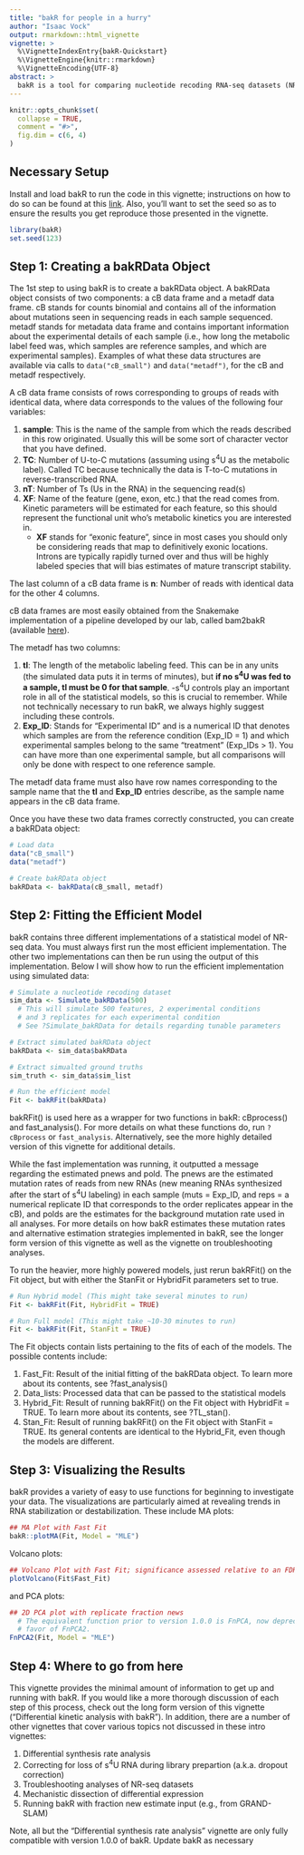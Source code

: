 ---
title: "bakR for people in a hurry"
author: "Isaac Vock"
output: rmarkdown::html_vignette
vignette: >
  %\VignetteIndexEntry{bakR-Quickstart}
  %\VignetteEngine{knitr::rmarkdown}
  %\VignetteEncoding{UTF-8}
abstract: >
  bakR is a tool for comparing nucleotide recoding RNA-seq datasets (NR-seq). NR-seq refers to a class of methods (e.g., TimeLapse-seq, SLAM-seq, TUC-seq, etc.) which combine RNA-seq, metabolic labeling, and unique metabolic label recoding chemistries to assess the kinetics of gene expression. This vignette will provide a quick introduction to using bakR. A longer version of this vignette ("Differential kinetic analysis with bakR") exists to provide a more in-depth discussion of each step of this process.
---


```{r, include = FALSE}
knitr::opts_chunk$set(
  collapse = TRUE,
  comment = "#>",
  fig.dim = c(6, 4)
)
```

## Necessary Setup

Install and load bakR to run the code in this vignette; instructions on how to do so can be found at this [link](https://simonlabcode.github.io/bakR/index.html). Also, you'll want to set the seed so as to ensure the results you get reproduce those presented in the vignette. 

```{r setup}
library(bakR)
set.seed(123)
```

## Step 1: Creating a bakRData Object

The 1st step to using bakR is to create a bakRData
object. A bakRData object
consists of two components: a cB data frame and a metadf data frame.
cB stands for counts binomial and contains all of the information about
mutations seen in sequencing reads in each sample sequenced. metadf stands
for metadata data frame and contains important information about the
experimental details of each sample (i.e., how long the metabolic label
feed was, which samples are reference samples, and which are experimental
samples). Examples of what these data structures are available via calls to 
`data("cB_small")` and `data("metadf")`, for the cB and metadf respectively.


A cB data frame consists of rows corresponding to groups of reads with identical
data, where data corresponds to the values of the following four variables:

1. **sample**: This is the name of the sample from which the reads described in this
row originated. Usually this will be some sort of character vector that you have
defined.
1. **TC**: Number of U-to-C mutations (assuming using s^4^U as the metabolic label). Called TC because technically the data is T-to-C mutations in reverse-transcribed RNA.
1. **nT**: Number of Ts (Us in the RNA) in the sequencing read(s)
1. **XF**: Name of the feature (gene, exon, etc.) that the read comes from. Kinetic parameters will be estimated for each feature, so this should represent the functional unit who's metabolic kinetics you are interested in. 
    * **XF** stands for "exonic feature", since in most cases you        should only be considering reads that map to definitively       exonic locations. Introns are typically rapidly turned          over and thus will be highly labeled species that will          bias estimates of mature transcript stability.
    
The last column of a cB data frame is **n**: Number of reads with identical data for the other 4 columns.

cB data frames are most easily obtained from the Snakemake implementation of a pipeline
developed by our lab, called bam2bakR (available [here](https://github.com/simonlabcode/bam2bakR)). 

The metadf has two columns:

1. **tl**: The length of the metabolic labeling feed. This can be in any units (the simulated data puts it in terms of minutes), but **if no s^4^U was fed to a sample, tl must be 0 for that sample**. -s^4^U controls play an important role in all of the statistical models, so this is crucial to remember. While not technically necessary to run bakR, we always highly suggest including these controls.
1. **Exp_ID**: Stands for "Experimental ID" and is a numerical ID that denotes which samples are from the reference condition (Exp_ID = 1) and which experimental samples belong to the same "treatment" (Exp_IDs > 1). You can have more than one experimental sample, but all comparisons will only be done with respect to one reference sample.

The metadf data frame must also have row names corresponding to the sample name that the 
**tl** and **Exp_ID** entries describe, as the sample name appears in the cB data frame.

Once you have these two data frames correctly constructed, you can create a bakRData object:

```{r}
# Load data
data("cB_small")
data("metadf")

# Create bakRData object
bakRData <- bakRData(cB_small, metadf)

```

## Step 2: Fitting the Efficient Model

bakR contains three different implementations of a statistical model of NR-seq data.
You must always first run the most efficient implementation. The other two implementations
can then be run using the output of this implementation. Below I will show how to run 
the efficient implementation using simulated data:

```{r}
# Simulate a nucleotide recoding dataset
sim_data <- Simulate_bakRData(500)
  # This will simulate 500 features, 2 experimental conditions
  # and 3 replicates for each experimental condition
  # See ?Simulate_bakRData for details regarding tunable parameters

# Extract simulated bakRData object
bakRData <- sim_data$bakRData

# Extract simualted ground truths
sim_truth <- sim_data$sim_list

# Run the efficient model
Fit <- bakRFit(bakRData)

```

bakRFit() is used here as a wrapper for two functions in bakR: cBprocess() and fast_analysis(). For 
more details on what these functions do, run `?cBprocess` or `fast_analysis`. Alternatively,
see the more highly detailed version of this vignette for additional details.

While the fast implementation was running, it outputted a message regarding the estimated pnews and pold. The pnews are the estimated mutation rates of reads from new RNAs (new meaning RNAs synthesized after the start of s^4^U labeling) in each sample (muts = Exp_ID, and reps = a numerical replicate ID that corresponds to the order replicates appear in the cB), and polds are the estimates for the background mutation rate used in all analyses. For more details on how bakR estimates these
mutation rates and alternative estimation strategies implemented in bakR, see the longer form version
of this vignette as well as the vignette on troubleshooting analyses.

To run the heavier, more highly powered models, just rerun bakRFit() on the Fit object, but with either the StanFit or HybridFit parameters set to true.

```{r, eval = FALSE}
# Run Hybrid model (This might take several minutes to run)
Fit <- bakRFit(Fit, HybridFit = TRUE)

# Run Full model (This might take ~10-30 minutes to run)
Fit <- bakRFit(Fit, StanFit = TRUE)

```

The Fit objects contain lists pertaining to the fits of each of the models. The possible contents include:

1. Fast_Fit: Result of the initial fitting of the bakRData object. To learn more about its contents, see ?fast_analysis()
1. Data_lists: Processed data that can be passed to the statistical models
1. Hybrid_Fit: Result of running bakRFit() on the Fit object with HybridFit = TRUE. To learn more about its contents, see ?TL_stan().
1. Stan_Fit: Result of running bakRFit() on the Fit object with StanFit = TRUE. Its general contents are identical to the Hybrid_Fit, even though the models are different.

## Step 3: Visualizing the Results

bakR provides a variety of easy to use functions for beginning to investigate your data. The visualizations are particularly aimed at revealing trends in RNA stabilization or destabilization.
These include MA plots:

```{r, fig.align='center'}
## MA Plot with Fast Fit
bakR::plotMA(Fit, Model = "MLE")

```

Volcano plots: 

```{r, fig.align='center'}
## Volcano Plot with Fast Fit; significance assessed relative to an FDR control of 0.05
plotVolcano(Fit$Fast_Fit)

```

and PCA plots:

```{r, fig.align='center'}
## 2D PCA plot with replicate fraction news
  # The equivalent function prior to version 1.0.0 is FnPCA, now deprecated in 
  # favor of FnPCA2.
FnPCA2(Fit, Model = "MLE")

```

## Step 4: Where to go from here

This vignette provides the minimal amount of information to get up and running with bakR. If you would like a more thorough discussion of each step of this process, check out the long form version of this vignette ("Differential kinetic analysis with bakR"). In addition, there are a number of other vignettes that cover various topics not discussed in these intro vignettes:

1. Differential synthesis rate analysis
1. Correcting for loss of s^4^U RNA during library prepartion (a.k.a. dropout correction)
1. Troubleshooting analyses of NR-seq datasets
1. Mechanistic dissection of differential expression
1. Running bakR with fraction new estimate input (e.g., from GRAND-SLAM)

Note, all but the "Differential synthesis rate analysis" vignette are only fully compatible with version 1.0.0 of bakR. Update bakR as necessary